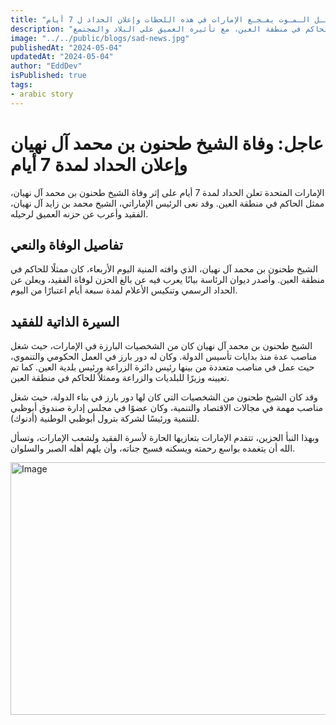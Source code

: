 ```yaml
---
title: "عاجــل الـمـوت يفـجـع الإمارات في هذه اللحظات وإعلان الحداد ل 7 أيام"
description: "إعلان الحداد لمدة 7 أيام في الإمارات بعد وفاة الشيخ طحنون بن محمد آل نهيان، ممثل الحاكم في منطقة العين، مع تأثيره العميق على البلاد والمجتمع."
image: "../../public/blogs/sad-news.jpg"
publishedAt: "2024-05-04"
updatedAt: "2024-05-04"
author: "EddDev"
isPublished: true
tags:
- arabic story
---
```


# عاجل: وفاة الشيخ طحنون بن محمد آل نهيان وإعلان الحداد لمدة 7 أيام

الإمارات المتحدة تعلن الحداد لمدة 7 أيام على إثر وفاة الشيخ طحنون بن محمد آل نهيان، ممثل الحاكم في منطقة العين. وقد نعى الرئيس الإماراتي، الشيخ محمد بن زايد آل نهيان، الفقيد وأعرب عن حزنه العميق لرحيله.

## تفاصيل الوفاة والنعي

الشيخ طحنون بن محمد آل نهيان، الذي وافته المنية اليوم الأربعاء، كان ممثلًا للحاكم في منطقة العين. وأصدر ديوان الرئاسة بيانًا يعرب فيه عن بالغ الحزن لوفاة الفقيد، ويعلن عن الحداد الرسمي وتنكيس الأعلام لمدة سبعة أيام اعتبارًا من اليوم.

## السيرة الذاتية للفقيد

الشيخ طحنون بن محمد آل نهيان كان من الشخصيات البارزة في الإمارات، حيث شغل مناصب عدة منذ بدايات تأسيس الدولة. وكان له دور بارز في العمل الحكومي والتنموي، حيث عمل في مناصب متعددة من بينها رئيس دائرة الزراعة ورئيس بلدية العين. كما تم تعيينه وزيرًا للبلديات والزراعة وممثلاً للحاكم في منطقة العين.

وقد كان الشيخ طحنون من الشخصيات التي كان لها دور بارز في بناء الدولة، حيث شغل مناصب مهمة في مجالات الاقتصاد والتنمية، وكان عضوًا في مجلس إدارة صندوق أبوظبي للتنمية ورئيسًا لشركة بترول أبوظبي الوطنية (أدنوك).

وبهذا النبأ الحزين، تتقدم الإمارات بتعازيها الحارة لأسرة الفقيد ولشعب الإمارات، وتسأل الله أن يتغمده بواسع رحمته ويسكنه فسيح جناته، وأن يلهم أهله الصبر والسلوان.

<Image
  src="/blogs/emarat.jpg"
  width="718"
  height="404"
  alt="Image"
  sizes="100vw"
/>

